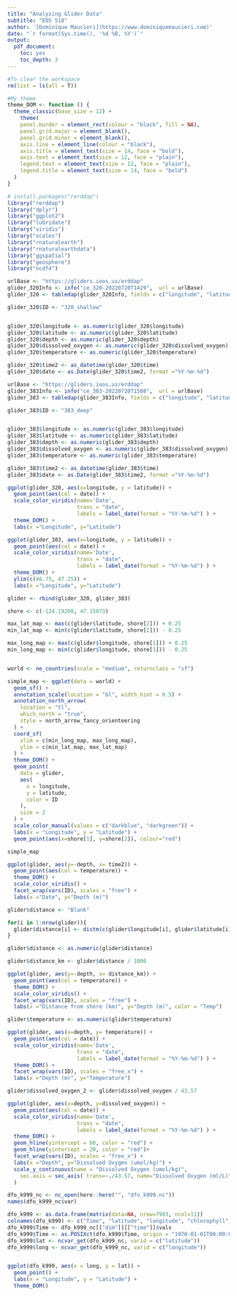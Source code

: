 ```yaml
---
title: "Analyzing Glider Data"
subtitle: "EOS 518"
author: '[Dominique Maucieri](https://www.dominiquemaucieri.com)'
date: "`r format(Sys.time(), '%d %B, %Y')`"
output: 
  pdf_document:
    toc: yes
    toc_depth: 3
---
```


```r

#To clear the workspace
rm(list = ls(all = T))

#My theme
theme_DOM <- function () {
  theme_classic(base_size = 12) + 
    theme(
    panel.border = element_rect(colour = "black", fill = NA),
    panel.grid.major = element_blank(),
    panel.grid.minor = element_blank(),
    axis.line = element_line(colour = "black"),
    axis.title = element_text(size = 14, face = "bold"),
    axis.text = element_text(size = 12, face = "plain"),
    legend.text = element_text(size = 12, face = "plain"),
    legend.title = element_text(size = 14, face = "bold")
  )
}

# install.packages("rerddap")
library("rerddap")
library("dplyr")
library("ggplot2")
library("lubridate")
library("viridis")
library("scales")
library("rnaturalearth")
library("rnaturalearthdata")
library("ggspatial")
library("geosphere")
library("ncdf4")

```

```r

urlBase <- "https://gliders.ioos.us/erddap"
glider_320Info <- info("ce_320-20220720T1429",  url = urlBase)
glider_320 <- tabledap(glider_320Info, fields = c("longitude", "latitude", "time", "depth", "salinity", "chlorophyll", "dissolved_oxygen", "backscatter", "temperature"), 'time>=2022-08-03 20:05:54+00:00', 'time<=2022-08-07 11:41:59+00:00', url = urlBase)

glider_320$ID <- "320_shallow"


glider_320$longitude <- as.numeric(glider_320$longitude)
glider_320$latitude <- as.numeric(glider_320$latitude)
glider_320$depth <- as.numeric(glider_320$depth)
glider_320$dissolved_oxygen <- as.numeric(glider_320$dissolved_oxygen)
glider_320$temperature <- as.numeric(glider_320$temperature)

glider_320$time2 <- as_datetime(glider_320$time)
glider_320$date <- as.Date(glider_320$time2, format ="%Y-%m-%d")

```


```r

urlBase <- "https://gliders.ioos.us/erddap"
glider_383Info <- info("ce_383-20220720T1508",  url = urlBase)
glider_383 <- tabledap(glider_383Info, fields = c("longitude", "latitude", "time", "depth", "salinity", "chlorophyll", "dissolved_oxygen", "backscatter", "temperature"), 'time>=2022-08-06 00:00:00+00:00', 'time<=2022-08-11 19:54:11+00:00', url = urlBase)

glider_383$ID <- "383_deep"


glider_383$longitude <- as.numeric(glider_383$longitude)
glider_383$latitude <- as.numeric(glider_383$latitude)
glider_383$depth <- as.numeric(glider_383$depth)
glider_383$dissolved_oxygen <- as.numeric(glider_383$dissolved_oxygen)
glider_383$temperature <- as.numeric(glider_383$temperature)

glider_383$time2 <- as_datetime(glider_383$time)
glider_383$date <- as.Date(glider_383$time2, format ="%Y-%m-%d")

```


```r

ggplot(glider_320, aes(x=longitude, y = latitude)) +
  geom_point(aes(col = date)) +
  scale_color_viridis(name='Date', 
                      trans = "date", 
                      labels = label_date(format = "%Y-%m-%d") ) + 
  theme_DOM() + 
  labs(x ="Longitude", y="Latitude")

```


```r

ggplot(glider_383, aes(x=longitude, y = latitude)) +
  geom_point(aes(col = date)) +
  scale_color_viridis(name='Date', 
                      trans = "date", 
                      labels = label_date(format = "%Y-%m-%d") ) + 
  theme_DOM() + 
  ylim(c(46.75, 47.25)) + 
  labs(x ="Longitude", y="Latitude")

```

```r

glider <- rbind(glider_320, glider_383)

shore <- c(-124.19208, 47.15073)

max_lat_map <- max(c(glider$latitude, shore[2])) + 0.25
min_lat_map <- min(c(glider$latitude, shore[2])) - 0.25

max_long_map <- max(c(glider$longitude, shore[1])) + 0.25
min_long_map <- min(c(glider$longitude, shore[1])) - 0.25


world <- ne_countries(scale = "medium", returnclass = "sf")

simple_map <- ggplot(data = world) +
  geom_sf() +
  annotation_scale(location = "bl", width_hint = 0.5) +
  annotation_north_arrow(
    location = "tl",
    which_north = "true",
    style = north_arrow_fancy_orienteering
  ) +
  coord_sf(
    xlim = c(min_long_map, max_long_map),
    ylim = c(min_lat_map, max_lat_map)
  ) +
  theme_DOM() +
  geom_point(
    data = glider,
    aes(
      x = longitude,
      y = latitude,
      color = ID
    ),
    size = 2
  ) +
  scale_color_manual(values = c("darkblue", "darkgreen")) +
  labs(x = "Longitude", y = "Latitude") +
  geom_point(aes(x=shore[1], y=shore[2]), colour="red")

simple_map

```


```r

ggplot(glider, aes(y=-depth, x= time2)) +
  geom_point(aes(col = temperature)) + 
  theme_DOM() +
  scale_color_viridis() +
  facet_wrap(vars(ID), scales = "free") + 
  labs(x ="Date", y="Depth (m)")

```


```r

glider$distance <- "Blank"

for(i in 1:nrow(glider)){
  glider$distance[i] <- distm(c(glider$longitude[i], glider$latitude[i]), shore)
}

glider$distance <- as.numeric(glider$distance)

glider$distance_km <- glider$distance / 1000

```


```r

ggplot(glider, aes(y=-depth, x= distance_km)) +
  geom_point(aes(col = temperature)) + 
  theme_DOM() +
  scale_color_viridis() +
  facet_wrap(vars(ID), scales = "free") + 
  labs(x ="Distance from shore (km)", y="Depth (m)", color = "Temp")

```



```r

glider$temperature <- as.numeric(glider$temperature)

ggplot(glider, aes(x=depth, y= temperature)) +
  geom_point(aes(col = date)) +
  scale_color_viridis(name='Date', 
                      trans = "date", 
                      labels = label_date(format = "%Y-%m-%d") ) + 
  theme_DOM() +
  facet_wrap(vars(ID), scales = "free_x") + 
  labs(x ="Depth (m)", y="Temperature")

```





```r

glider$dissolved_oxygen_2 <- glider$dissolved_oxygen / 43.57

ggplot(glider, aes(x=depth, y=dissolved_oxygen)) +
  geom_point(aes(col = date)) +
  scale_color_viridis(name='Date', 
                      trans = "date", 
                      labels = label_date(format = "%Y-%m-%d") ) + 
  theme_DOM() +
  geom_hline(yintercept = 60, color = "red") +
  geom_hline(yintercept = 20, color = "red")+
  facet_wrap(vars(ID), scales = "free_x") + 
  labs(x ="Depth", y="Dissolved Oxygen (umol/kg)") +
  scale_y_continuous(name = "Dissolved Oxygen (umol/kg)",
    sec.axis = sec_axis( trans=~./43.57, name="Dissolved Oxygen (ml/L)")
  ) 

```


```r

dfo_k999_nc <- nc_open(here::here("", "dfo_k999.nc"))
names(dfo_k999_nc$var)

dfo_k999 <- as.data.frame(matrix(data=NA, nrow=7983, ncol=11))
colnames(dfo_k999) <- c("Time", "latitude", "longitude", "chlorophyll", "salinity", "depth", "oxygen_concentration", "temperature", "backscatter_700", "cdom", "ID")
dfo_k999$Time <- dfo_k999_nc[["dim"]][["time"]]$vals
dfo_k999$Time <- as.POSIXct(dfo_k999$Time, origin = "1970-01-01T00:00:00+00:00")
dfo_k999$lat <- ncvar_get(dfo_k999_nc, varid = c("latitude"))
dfo_k999$long <- ncvar_get(dfo_k999_nc, varid = c("longitude"))


ggplot(dfo_k999, aes(x = long, y = lat)) +
  geom_point() +
  labs(x = "Longitude", y = "Latitude") +
  theme_DOM()

```


